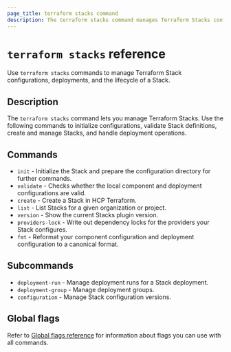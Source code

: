 ```yaml
---
page_title: terraform stacks command
description: The terraform stacks command manages Terraform Stacks configurations and deployments.
---
```


# `terraform stacks` reference

Use `terraform stacks` commands to manage Terraform Stack configurations, deployments, and the lifecycle of a Stack.

## Description

The `terraform stacks` command lets you manage Terraform Stacks. Use the following commands to initialize configurations, validate Stack definitions, create and manage Stacks, and handle deployment operations.

## Commands

- `init` - Initialize the Stack and prepare the configuration directory for further commands.
- `validate` - Checks whether the local component and deployment configurations are valid.
- `create` - Create a Stack in HCP Terraform.
- `list` - List Stacks for a given organization or project.
- `version` - Show the current Stacks plugin version.
- `providers-lock` - Write out dependency locks for the providers your Stack configures.
- `fmt` - Reformat your component configuration and deployment configuration to a canonical format.

## Subcommands

- `deployment-run` - Manage deployment runs for a Stack deployment.
- `deployment-group` - Manage deployment groups.
- `configuration` - Manage Stack configuration versions.

## Global flags

Refer to [Global flags reference](/terraform/cli/commands/stacks/global-flags) for information about flags you can use with all commands.

